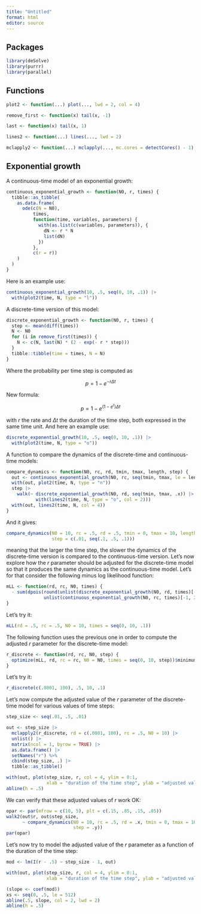 ```yaml
---
title: "Untitled"
format: html
editor: source
---
```


## Packages

```r
library(deSolve)
library(purrr)
library(parallel)
```

## Functions

```r
plot2 <- function(...) plot(..., lwd = 2, col = 4)
```

```r
remove_first <- function(x) tail(x, -1)
```

```r
last <- function(x) tail(x, 1)
```

```r
lines2 <- function(...) lines(..., lwd = 2)
```

```r
mclapply2 <- function(...) mclapply(..., mc.cores = detectCores() - 1)
```

## Exponential growth

A continuous-time model of an exponential growth:

```r
continuous_exponential_growth <- function(N0, r, times) {
  tibble::as_tibble(
    as.data.frame(
      ode(c(N = N0),
          times,
          function(time, variables, parameters) {
            with(as.list(c(variables, parameters)), {
              dN <- r * N
              list(dN)
            })
          },
          c(r = r))
    )
  )
}
```

Here is an example use:

```r
continuous_exponential_growth(10, .5, seq(0, 10, .1)) |> 
  with(plot2(time, N, type = "l"))
```

A discrete-time version of this model:

```r
discrete_exponential_growth <- function(N0, r, times) {
  step <- mean(diff(times))
  N <- N0
  for (i in remove_first(times)) {
    N <- c(N, last(N) * (2 - exp(- r * step)))
  }
  tibble::tibble(time = times, N = N)
}
```

Where the probability per time step is computed as

$$
p = 1 - e^{-r \Delta t}
$$

New formula:

$$
p = 1 - e^{(1 - e^r)\Delta t}
$$

with $r$ the rate and $\Delta t$ the duration of the time step, both expressed in the
same time unit. And here an example use:

```r
discrete_exponential_growth(10, .5, seq(0, 10, .1)) |> 
  with(plot2(time, N, type = "o"))
```

A function to compare the dynamics of the discrete-time and continuous-time models:

```r
compare_dynamics <- function(N0, rc, rd, tmin, tmax, length, step) {
  out <- continuous_exponential_growth(N0, rc, seq(tmin, tmax, le = length))
  with(out, plot2(time, N, type = "n"))
  step |>
    walk(~ discrete_exponential_growth(N0, rd, seq(tmin, tmax, .x)) |>
           with(lines2(time, N, type = "o", col = 2)))
  with(out, lines2(time, N, col = 4))
}
```

And it gives:

```r
compare_dynamics(N0 = 10, rc = .5, rd = .5, tmin = 0, tmax = 10, length = 512,
                 step = c(.01, seq(.1, .5, .1)))
```

meaning that the larger the time step, the slower the dynamics of the discrete-time
version is compared to the continuous-time version. Let's now explore how the $r$
parameter should be adjusted for the discrete-time model so that it produces the
same dynamics as the continuous-time model. Let's for that consider the following minus
log likelihood function:

```r
mLL <- function(rd, rc, N0, times) {
  - sum(dpois(round(unlist(discrete_exponential_growth(N0, rd, times)[-1, 2])),
              unlist(continuous_exponential_growth(N0, rc, times)[-1, 2]), TRUE))
}
```

Let's try it:

```r
mLL(rd = .5, rc = .5, N0 = 10, times = seq(0, 10, .1))
```

The following function uses the previous one in order to compute the adjusted $r$
parameter for the discrete-time model:

```r
r_discrete <- function(rd, rc, N0, step) {
  optimize(mLL, rd, rc = rc, N0 = N0, times = seq(0, 10, step))$minimum
}
```

Let's try it:

```r
r_discrete(c(.0001, 100), .5, 10, .1)
```

Let's now compute the adjusted value of the $r$ parameter of the discrete-time model
for various values of time steps:

```r
step_size <- seq(.01, .5, .01)

out <- step_size |>
  mclapply2(r_discrete, rd = c(.0001, 100), rc = .5, N0 = 10) |> 
  unlist() |> 
  matrix(ncol = 1, byrow = TRUE) |> 
  as.data.frame() |> 
  setNames("r") %>%
  cbind(step_size, .) |> 
  tibble::as_tibble()

with(out, plot(step_size, r, col = 4, ylim = 0:1,
               xlab = "duration of the time step", ylab = "adjusted value of r"))
abline(h = .5)
```

We can verify that these adjusted values of $r$ work OK:

```r
opar <- par(mfrow = c(10, 5), plt = c(.15, .85, .15, .85))
walk2(out$r, out$step_size,
      ~ compare_dynamics(N0 = 10, rc = .5, rd = .x, tmin = 0, tmax = 10, length = 512,
                         step = .y))
par(opar)
```

Let's now try to model the adjusted value of the $r$ parameter as a function of the
duration of the time step:

```r
mod <- lm(I(r - .5) ~ step_size - 1, out)

with(out, plot(step_size, r, col = 4, ylim = 0:1,
               xlab = "duration of the time step", ylab = "adjusted value of r"))

(slope <- coef(mod))
xs <- seq(0, .5, le = 512)
abline(.5, slope, col = 2, lwd = 2)
abline(h = .5)
```


